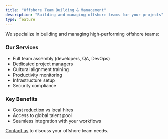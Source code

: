 ```yaml
---
title: "Offshore Team Building & Management"
description: "Building and managing offshore teams for your projects" 
type: feature
---
```



We specialize in building and managing high-performing offshore teams:

### Our Services
- Full team assembly (developers, QA, DevOps)
- Dedicated project managers
- Cultural alignment training
- Productivity monitoring
- Infrastructure setup
- Security compliance

### Key Benefits
- Cost reduction vs local hires
- Access to global talent pool
- Seamless integration with your workflows

[Contact us](/contact) to discuss your offshore team needs.

